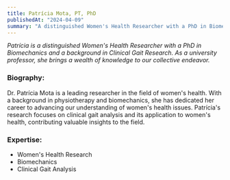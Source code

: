 ```yaml
---
title: Patrícia Mota, PT, PhD
publishedAt: "2024-04-09"
summary: "A distinguished Women's Health Researcher with a PhD in Biomechanics and a background in Clinical Gait Research. As a university professor, Patrícia brings a wealth of knowledge to our collective endeavor."
---
```


_Patrícia is a distinguished Women's Health Researcher with a PhD in Biomechanics and a background in Clinical Gait Research. As a university professor, she brings a wealth of knowledge to our collective endeavor._

### Biography:

Dr. Patrícia Mota is a leading researcher in the field of women's health. With a background in physiotherapy and biomechanics, she has dedicated her career to advancing our understanding of women's health issues. Patrícia's research focuses on clinical gait analysis and its application to women's health, contributing valuable insights to the field.

### Expertise:

- Women's Health Research
- Biomechanics
- Clinical Gait Analysis
